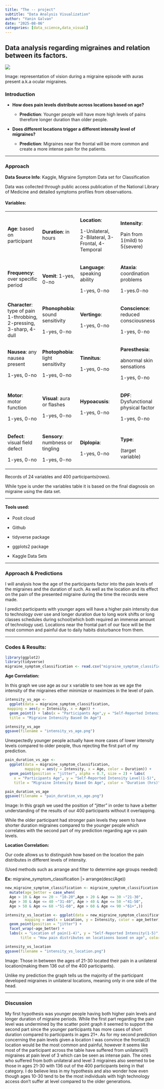```yaml
---
title: "The -- project"
subtitle: "Data Analysis Visualization"
author: "Yanin Galvan"
date: "2025-08-06"
categories: [data_science,data_visual]
---
```


## Data analysis regarding migraines and relation between its factors.

![](/MigraineVision.jpeg){fig-align="center"}

Image: representation of vision during a migraine episode with auras present a.k.a ocular migraines.

### Introduction

-   **How does pain levels distribute across locations based on age?**

    -   **Prediction**: Younger people will have more high levels of pains therefore longer duration than older people.

-   **Does different locations trigger a different intensity level of migraines?**

    -   **Prediction**: Migraines near the frontal will be more common and create a more intense pain for the patients.

------------------------------------------------------------------------

### Approach

**Data Source Info**: Kaggle, Migraine Symptom Data set for Classification

Data was collected through public access publication of the National Library of Medicine and detailed symptoms profiles from observations.

#### Variables:

+-----------------------------------------------------------------------+------------------------------------+----------------------------------------------------------------------------------------------+----------------------------------------+
| **Age**: based on participant                                         | **Duration**: in hours             | **Location**:                                                                                | **Intensity**:                         |
|                                                                       |                                    |                                                                                              |                                        |
|                                                                       |                                    | 1-Unilateral, 2-Bilateral, 3-Frontal, 4-Temporal                                             | Pain from 1(mild) to 5(severe)         |
+-----------------------------------------------------------------------+------------------------------------+----------------------------------------------------------------------------------------------+----------------------------------------+
| **Frequency**: over specific period                                   | **Vomit**: 1-yes, 0-no             | **Language**: speaking ability                                                               | **Ataxia**: coordination problems      |
|                                                                       |                                    |                                                                                              |                                        |
|                                                                       |                                    | 1-yes, 0-no                                                                                  | 1-yes.0-no                             |
+-----------------------------------------------------------------------+------------------------------------+----------------------------------------------------------------------------------------------+----------------------------------------+
| **Character**: type of pain 1-throbbing, 2-pressing, 3-sharp, 4-dull  | **Phonophobia**: sound sensitivity | **Vertingo**:                                                                                | **Conscience**: reduced consciousness  |
|                                                                       |                                    |                                                                                              |                                        |
|                                                                       | 1-yes, 0-no                        | 1-yes, 0-no                                                                                  | 1-yes, 0-no                            |
+-----------------------------------------------------------------------+------------------------------------+----------------------------------------------------------------------------------------------+----------------------------------------+
| **Nausea**: any nausea present                                        | **Photophobia**: light sensitivity | **Tinnitus**:                                                                                | **Paresthesia**:                       |
|                                                                       |                                    |                                                                                              |                                        |
| 1-yes, 0-no                                                           | 1-yes, 0-no                        | 1-yes, 0-no                                                                                  | abnormal skin sensations               |
|                                                                       |                                    |                                                                                              |                                        |
|                                                                       |                                    |                                                                                              | 1-yes, 0-no                            |
+-----------------------------------------------------------------------+------------------------------------+----------------------------------------------------------------------------------------------+----------------------------------------+
| **Motor**: motor function                                             | **Visual**: aura or flashes        | **Hypoacusis**:                                                                              | **DPF**: Dysfunctional physical factor |
|                                                                       |                                    |                                                                                              |                                        |
| 1-yes, 0-no                                                           | 1-yes, 0-no                        | 1-yes, 0-no                                                                                  | 1-yes, 0-no                            |
+-----------------------------------------------------------------------+------------------------------------+----------------------------------------------------------------------------------------------+----------------------------------------+
| **Defect**: visual field defect                                       | **Sensory**: numbness or tingling  | **Diplopia**:                                                                                | **Type**:                              |
|                                                                       |                                    |                                                                                              |                                        |
| 1-yes, 0-no                                                           | 1-yes, 0-no                        | 1-yes, 0-no                                                                                  | (target variable)                      |
+-----------------------------------------------------------------------+------------------------------------+----------------------------------------------------------------------------------------------+----------------------------------------+

Records of 24 variables and 400 participants(rows).

While type is under the variables table it is based on the final diagnosis on migraine using the data set.

------------------------------------------------------------------------

#### Tools used:

-   Posit cloud

-   Github

-   tidyverse package

-   ggplots2 package

-   Kaggle Data Sets

------------------------------------------------------------------------

### Approach & Predictions

I will analysis how the age of the participants factor into the pain levels of the migraines and the duration of such. As well as the location and its effect on the pain of the presented migraine during the time the records were made.

I predict participants with younger ages will have a higher pain intensity due to technology over use and longer duration due to long work shifts or long classes schedules during school(which both required an immense amount of technology use). Locations near the frontal part of our face will be the most common and painful due to daily habits disturbance from them.

------------------------------------------------------------------------

### Codes & Results:

```r
library(ggplot2)
library(tidyverse)
migraine_symptom_classification <- read.csv("migraine_symptom_classification.csv")
```

**Age Correlation:**

In this graph we use age as our x variable to see how as we age the intensity of the migraines ether minimize or maximizes in the level of pain.

```r
intensity_vs_age <- 
  ggplot(data = migraine_symptom_classification,
 mapping = aes(y = Intensity, x = Age)) +
  geom_point() + labs(x = "Participants Age",y = "Self-Reported Intensity Level(1-5)",
  title = "Migraine Intensity Based On Age") 

intensity_vs_age
ggsave(filename = "intensity_vs_age.png")

```

Unexpectedly younger people actually have more cases of lower intensity levels compared to older people, thus rejecting the first part of my prediction.

```r
pain_duration_vs_age <- 
  ggplot(data = migraine_symptom_classification,
         mapping = aes(y = Intensity, x = Age, color = Duration)) + 
  geom_point(position = "jitter", alpha = 0.7, size = 2) + labs(
    x = "Participants Age", y = "Self-Reported Intensity Level(1-5)",
    title = "Migraine Intensity Based On Age", color = "Duration (hrs)")

pain_duration_vs_age
ggsave(filename = "pain_duration_vs_age.png")
```

Image: In this graph we used the position of "jitter" in order to have a better understanding of the results of our 400 participants without it overlapping.

While the older participant had stronger pain levels they seem to have shorter duration migraines compared to the younger people which correlates with the second part of my prediction regarding age vs pain levels.

**Location Correlation:**

Our code allows us to distinguish how based on the location the pain distributes in different levels of intensity.

(Used methods such as arrange and filter to determine age groups needed)

**Ex:** migraine_symptom_classification \|\> arrange(desc(Age))

```r
new_migraine_symptom_classification <- migraine_symptom_classification |>
  mutate(age_better = case_when(
  Age > 10 & Age <= 20 ~ "10-20",Age > 20 & Age <= 30 ~"21-30", 
  Age > 30 & Age <= 40 ~"31-40", Age > 40 & Age <= 50 ~"41-50", 
  Age > 50 & Age <= 60 ~"51-60", Age > 60 & Age <= 90 ~"61+",))

intensity_vs_location <- ggplot(data = new_migraine_symptom_classification, 
         mapping = aes(x = Location, y = Intensity, color = age_better)) +
  geom_point(position = "jitter") + 
  facet_wrap(~age_better) + 
  labs(x = "Location of pain(1-4)", y = "Self-Reported Intensity(1-5)",
       title = "How pain distributes on locatioons based on age", color = "Age Groups")

intensity_vs_location
ggsave(filename = "intensity_vs_location.png")

```

Image: Those in between the ages of 21-30 located their pain in a unilateral location(making them 136 out of the 400 participants).

Unlike my prediction the graph tells us the majority of the participant developed migraines in unilateral locations, meaning only in one side of the head.

------------------------------------------------------------

### Discussion

My first hypothesis was younger people having both higher pain levels and longer duration of migraine periods. While the first part regarding the pain level was undermined by the scatter point graph it seemed to support the second part since the younger participants has more cases of short duration compared to participants in ages 21+. As for my second prediction concerning the pain levels given a location I was convince the frontal(3) location would be the most common and painful, however it seems like most of the participant across the table have suffered from unilateral(1) migraines at pain level of 3 which can be seen as intense pain. The ones who suffered from both unilateral and level 3 migraines also seemed to be those in ages 21-30 with 136 out of the 400 participants being in that category. I do believe less in my hypothesis and also wonder how even though ages 10-30 tend to be the most individuals with high technology access don't suffer at level compared to the older generations.
